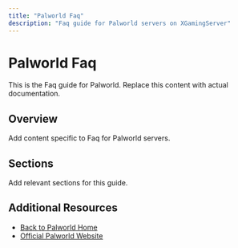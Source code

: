 ```yaml
---
title: "Palworld Faq"
description: "Faq guide for Palworld servers on XGamingServer"
---
```


# Palworld Faq

This is the Faq guide for Palworld. Replace this content with actual documentation.

## Overview

Add content specific to Faq for Palworld servers.

## Sections

Add relevant sections for this guide.

## Additional Resources

- [Back to Palworld Home](./index)
- [Official Palworld Website](https://example.com)
